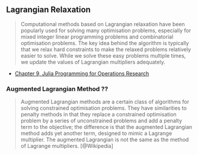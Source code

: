 
## Lagrangian Relaxation

> Computational methods based on Lagrangian relaxation have been popularly used for solving many optimisation problems, especially for mixed integer linear programming problems and combinatorial optimisation problems. The key idea behind the algorithm is typically that we relax hard constraints to make the relaxed problems relatively easier to solve. While we solve these easy problems multiple times, we update the values of Lagrangian multipliers adequately.

- [Chapter 9, Julia Programming for Operations Research](https://www.softcover.io/read/7b8eb7d0/juliabook/lagrangian)

### Augmented Lagrangian Method ??

> Augmented Lagrangian methods are a certain class of algorithms for solving constrained optimisation problems. They have similarities to penalty methods in that they replace a constrained optimisation problem by a series of unconstrained problems and add a penalty term to the objective; the difference is that the augmented Lagrangian method adds yet another term, designed to mimic a Lagrange multiplier. The augmented Lagrangian is not the same as the method of Lagrange multipliers. [@Wikipedia]
